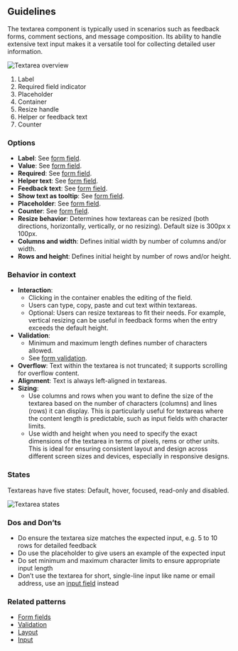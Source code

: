## Guidelines

The textarea component is typically used in scenarios such as feedback forms, comment sections, and message composition. Its ability to handle extensive text input makes it a versatile tool for collecting detailed user information.

![Textarea overview](https://www.figma.com/design/wEptRgAezDU1z80Cn3eZ0o/iX-Pattern-Illustrations?node-id=3814-1128&t=DtCmoFcLwhf7ke3S-4)

1. Label
2. Required field indicator
3. Placeholder
4. Container
5. Resize handle
6. Helper or feedback text
7. Counter

### Options

- **Label**: See [form field](./forms/forms-field.md).
- **Value**: See [form field](./forms/forms-field.md).
- **Required**: See [form field](./forms/forms-field.md).
- **Helper text**: See [form field](./forms/forms-field.md).
- **Feedback text**: See [form field](./forms/forms-field.md).
- **Show text as tooltip**: See [form field](./forms/forms-field.md).
- **Placeholder**: See [form field](./forms/forms-field.md).
- **Counter**: See [form field](./forms/forms-field.md).
- **Resize behavior**: Determines how textareas can be resized (both directions, horizontally, vertically, or no resizing). Default size is 300px x 100px.
- **Columns and width**: Defines initial width by number of columns and/or width.
- **Rows and height**: Defines initial height by number of rows and/or height.

### Behavior in context

- **Interaction**:
  - Clicking in the container enables the editing of the field.
  - Users can type, copy, paste and cut text within textareas.
  - Optional: Users can resize textareas to fit their needs. For example, vertical resizing can be useful in feedback forms when the entry exceeds the default height.
- **Validation**:
  - Minimum and maximum length defines number of characters allowed.
  - See [form validation](./forms/forms-validation.mdx).
- **Overflow**: Text within the textarea is not truncated; it supports scrolling for overflow content.
- **Alignment**: Text is always left-aligned in textareas.
- **Sizing**:
  - Use columns and rows when you want to define the size of the textarea based on the number of characters (columns) and lines (rows) it can display. This is particularly useful for textareas where the content length is predictable, such as input fields with character limits.
  - Use width and height when you need to specify the exact dimensions of the textarea in terms of pixels, rems or other units. This is ideal for ensuring consistent layout and design across different screen sizes and devices, especially in responsive designs.

### States

Textareas have five states: Default, hover, focused, read-only and disabled.

![Textarea states](https://www.figma.com/design/wEptRgAezDU1z80Cn3eZ0o/iX-Pattern-Illustrations?node-id=3947-527&t=DtCmoFcLwhf7ke3S-4)

### Dos and Don’ts

- Do ensure the textarea size matches the expected input, e.g. 5 to 10 rows for detailed feedback
- Do use the placeholder to give users an example of the expected input
- Do set minimum and maximum character limits to ensure appropriate input length
- Don’t use the textarea for short, single-line input like name or email address, use an [input field](./input.mdx) instead

### Related patterns

- [Form fields](./forms/forms-field.md)
- [Validation](./forms/forms-validation.mdx)
- [Layout](./forms/forms-layout.md)
- [Input](./input.mdx)
